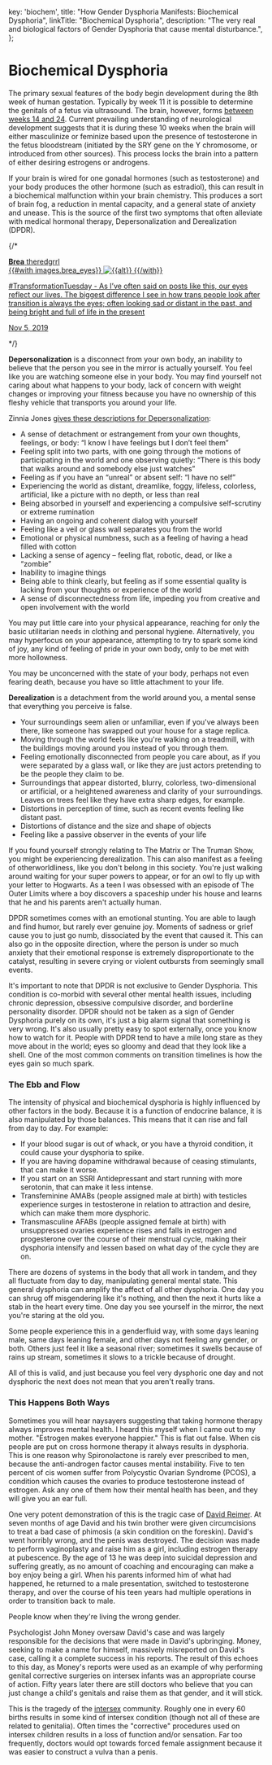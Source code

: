 
  key: 'biochem',
  title: "How Gender Dysphoria Manifests: Biochemical Dysphoria",
  linkTitle: "Biochemical Dysphoria",
  description: "The very real and biological factors of Gender Dysphoria that cause mental disturbance.",
};

<Disclaimer />

# Biochemical Dysphoria

The primary sexual features of the body begin development during the 8th week of human gestation. Typically by week 11 it is possible to determine the genitals of a fetus via ultrasound. The brain, however, forms [between weeks 14 and 24](https://www.ncbi.nlm.nih.gov/pmc/articles/PMC2989000/#Sec5title). Current prevailing understanding of neurological development suggests that it is during these 10 weeks when the brain will either masculinize or feminize based upon the presence of testosterone in the fetus bloodstream (initiated by the SRY gene on the Y chromosome, or introduced from other sources). This process locks the brain into a pattern of either desiring estrogens or androgens.

If your brain is wired for one gonadal hormones (such as testosterone) and your body produces the other hormone (such as estradiol), this can result in a biochemical malfunction within your brain chemistry. This produces a sort of brain fog, a reduction in mental capacity, and a general state of anxiety and unease. This is the source of the first two symptoms that often alleviate with medical hormonal therapy, Depersonalization and Derealization (DPDR).

{/*
<div class="gutter">
<a class="card ig-card" href="https://www.instagram.com/p/B4fwhWAH2F-/">
  <div class="ig-header">
    <div class="ig-avatar" style="background-image: url({{images.theredgrrl.sizes.0.url}});"></div>
    <div class="ig-name">
      <strong>Brea</strong>
      <span>theredgrrl</span>
    </div>
  </div>
  {{#with images.brea_eyes}}
  <img
    src="{{rev sizes.0.url}}"
    alt="{{alt}}"
    srcset="{{#join sizes}}{{rev url}} {{width}}w{{/join}}"
    sizes="{{#if srcSizes}}{{srcSizes}}{{else}}(max-width: 576px) 100vw, 576px{{/if}}"
    class="ig-image"
  >
  {{/with}}
  <p class="ig-caption">
    #TransformationTuesday - As I&rsquo;ve often said on posts like this, our eyes reflect our lives. The biggest difference I see in how trans people look after transition is always the eyes; often looking sad or distant in the past, and being bright and full of life in the present
  </p>
  <p class="ig-footer">
    <time datetime="2019-11-05T19:54:45+00:00">Nov 5, 2019</time>
  </p>
</a>
</div>
*/}

**Depersonalization** is a disconnect from your own body, an inability to believe that the person you see in the mirror is actually yourself. You feel like you are watching someone else in your body. You may find yourself not caring about what happens to your body, lack of concern with weight changes or improving your fitness because you have no ownership of this fleshy vehicle that transports you around your life.

Zinnia Jones [gives these descriptions for Depersonalization](https://web.archive.org/web/20190406141617/https://genderanalysis.net/2017/06/depersonalization-in-gender-dysphoria-widespread-and-widely-unrecognized/):

- A sense of detachment or estrangement from your own thoughts, feelings, or body: “I know I have feelings but I don’t feel them”
- Feeling split into two parts, with one going through the motions of participating in the world and one observing quietly: “There is this body that walks around and somebody else just watches”
- Feeling as if you have an “unreal” or absent self: “I have no self”
- Experiencing the world as distant, dreamlike, foggy, lifeless, colorless, artificial, like a picture with no depth, or less than real
- Being absorbed in yourself and experiencing a compulsive self-scrutiny or extreme rumination
- Having an ongoing and coherent dialog with yourself
- Feeling like a veil or glass wall separates you from the world
- Emotional or physical numbness, such as a feeling of having a head filled with cotton
- Lacking a sense of agency – feeling flat, robotic, dead, or like a “zombie”
- Inability to imagine things
- Being able to think clearly, but feeling as if some essential quality is lacking from your thoughts or experience of the world
- A sense of disconnectedness from life, impeding you from creative and open involvement with the world

You may put little care into your physical appearance, reaching for only the basic utilitarian needs in clothing and personal hygiene. Alternatively, you may hyperfocus on your appearance, attempting to try to spark some kind of joy, any kind of feeling of pride in your own body, only to be met with more hollowness.

You may be unconcerned with the state of your body, perhaps not even fearing death, because you have so little attachment to your life.

<Gutter>
  <Tweet unified>
    <Tweet id="1215716438972993536" />
    <Tweet id="1215736608055537670" />
    <Tweet id="1215738145473474560" />
    <Tweet id="1215740224325783553" />
  </Tweet>
</Gutter>

**Derealization** is a detachment from the world around you, a mental sense that everything you perceive is false.

- Your surroundings seem alien or unfamiliar, even if you've always been there, like someone has swapped out your house for a stage replica.
- Moving through the world feels like you're walking on a treadmill, with the buildings moving around you instead of you through them.
- Feeling emotionally disconnected from people you care about, as if you were separated by a glass wall, or like they are just actors pretending to be the people they claim to be.
- Surroundings that appear distorted, blurry, colorless, two-dimensional or artificial, or a heightened awareness and clarity of your surroundings. Leaves on trees feel like they have extra sharp edges, for example.
- Distortions in perception of time, such as recent events feeling like distant past.
- Distortions of distance and the size and shape of objects
- Feeling like a passive observer in the events of your life

If you found yourself strongly relating to The Matrix or The Truman Show, you might be experiencing derealization. This can also manifest as a feeling of otherworldliness, like you don't belong in this society. You're just walking around waiting for your super powers to appear, or for an owl to fly up with your letter to Hogwarts. As a teen I was obsessed with an episode of The Outer Limits where a boy discovers a spaceship under his house and learns that he and his parents aren't actually human.

DPDR sometimes comes with an emotional stunting. You are able to laugh and find humor, but rarely ever genuine joy. Moments of sadness or grief cause you to just go numb, dissociated by the event that caused it. This can also go in the opposite direction, where the person is under so much anxiety that their emotional response is extremely disproportionate to the catalyst, resulting in severe crying or violent outbursts from seemingly small events.

It's important to note that DPDR is not exclusive to Gender Dysphoria. This condition is co-morbid with several other mental health issues, including chronic depression, obsessive compulsive disorder, and borderline personality disorder. DPDR should not be taken as a sign of Gender Dysphoria purely on its own, it's just a big alarm signal that something is very wrong. It's also usually pretty easy to spot externally, once you know how to watch for it. People with DPDR tend to have a mile long stare as they move about in the world; eyes so gloomy and dead that they look like a shell. One of the most common comments on transition timelines is how the eyes gain so much spark.

### The Ebb and Flow

The intensity of physical and biochemical dysphoria is highly influenced by other factors in the body. Because it is a function of endocrine balance, it is also manipulated by those balances. This means that it can rise and fall from day to day. For example:

- If your blood sugar is out of whack, or you have a thyroid condition, it could cause your dysphoria to spike.
- If you are having dopamine withdrawal because of ceasing stimulants, that can make it worse.
- If you start on an SSRI Antidepressant and start running with more serotonin, that can make it less intense.
- Transfeminine AMABs (people assigned male at birth) with testicles experience surges in testosterone in relation to attraction and desire, which can make them more dysphoric.
- Transmasculine AFABs (people assigned female at birth) with unsuppressed ovaries experience rises and falls in estrogen and progesterone over the course of their menstrual cycle, making their dysphoria intensify and lessen based on what day of the cycle they are on.

There are dozens of systems in the body that all work in tandem, and they all fluctuate from day to day, manipulating general mental state. This general dysphoria can amplify the affect of all other dysphoria. One day you can shrug off misgendering like it's nothing, and then the next it hurts like a stab in the heart every time. One day you see yourself in the mirror, the next you're staring at the old you.

Some people experience this in a genderfluid way, with some days leaning male, same days leaning female, and other days not feeling any gender, or both. Others just feel it like a seasonal river; sometimes it swells because of rains up stream, sometimes it slows to a trickle because of drought.

All of this is valid, and just because you feel very dysphoric one day and not dysphoric the next does not mean that you aren't really trans.

### This Happens Both Ways

<Gutter>
  <Tweet unified>
    <Tweet id="1222738910821978113" />
    <Tweet id="1222739427312750594" />
    <Tweet id="1222740261178105856" />
    <Tweet id="1222742135067303937" />
    <Tweet id="1222743360034758656" />
    <Tweet id="1222743749920464896" />
  </Tweet>
</Gutter>

Sometimes you will hear naysayers suggesting that taking hormone therapy always improves mental health. I heard this myself when I came out to my mother. "Estrogen makes everyone happier." This is flat out false. When cis people are put on cross hormone therapy it always results in dysphoria. This is one reason why Spironolactone is rarely ever prescribed to men, because the anti-androgen factor causes mental instability. Five to ten percent of cis women suffer from Polycystic Ovarian Syndrome (PCOS), a condition which causes the ovaries to produce testosterone instead of estrogen. Ask any one of them how their mental health has been, and they will give you an ear full.

One very potent demonstration of this is the tragic case of [David Reimer](https://en.wikipedia.org/wiki/David_Reimer). At seven months of age David and his twin brother were given circumcisions to treat a bad case of phimosis (a skin condition on the foreskin). David's went horribly wrong, and the penis was destroyed. The decision was made to perform vaginoplasty and raise him as a girl, including estrogen therapy at pubescence. By the age of 13 he was deep into suicidal depression and suffering greatly, as no amount of coaching and encouraging can make a boy enjoy being a girl. When his parents informed him of what had happened, he returned to a male presentation, switched to testosterone therapy, and over the course of his teen years had multiple operations in order to transition back to male.

People know when they're living the wrong gender.

Psychologist John Money oversaw David's case and was largely responsible for the decisions that were made in David's upbringing. Money, seeking to make a name for himself, massively misreported on David's case, calling it a complete success in his reports. The result of this echoes to this day, as Money's reports were used as an example of why performing genital corrective surgeries on intersex infants was an appropriate course of action. Fifty years later there are still doctors who believe that you can just change a child's genitals and raise them as that gender, and it will stick.

This is the tragedy of the [intersex](https://en.wikipedia.org/wiki/Intersex) community. Roughly one in every 60 births results in some kind of intersex condition (though not all of these are related to genitalia). Often times the "corrective" procedures used on intersex children results in a loss of function and/or sensation. Far too frequently, doctors would opt towards forced female assignment because it was easier to construct a vulva than a penis.
